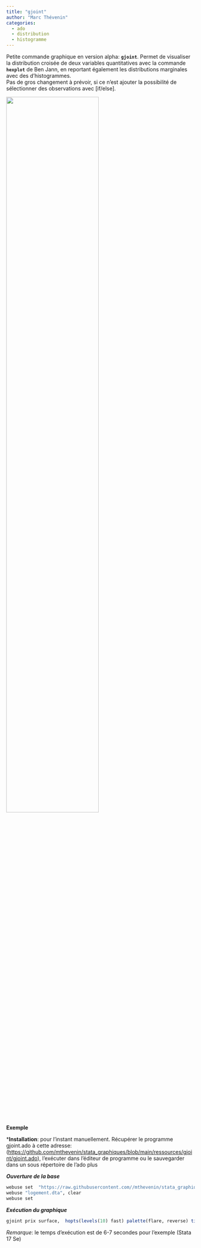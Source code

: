 ---
title: "gjoint"
author: "Marc Thévenin"
categories:
  - ado
  - distribution
  - histogramme
---

Petite commande graphique en version alpha: **`gjoint`**. Permet de visualiser la distribution croisée de deux variables quantitatives avec la commande **`hexplot`** de Ben Jann, en reportant également les distributions marginales avec des d'histogrammes.  
Pas de gros changement à prévoir, si ce n'est ajouter la possibilité de sélectionner des observations avec [if/else].  

![](g1.png){width=70%}


**Exemple**

***Installation**: pour l'instant manuellement. Récupérer le programme gjoint.ado à cette adresse: (<https://github.com/mthevenin/stata_graphiques/blob/main/ressources/gjoint/gjoint.ado>), l'exécuter dans l'éditeur de programme ou le sauvegarder dans un sous répertoire de l'ado plus

***Ouverture de la base***

```{r eval=FALSE}
webuse set  "https://raw.githubusercontent.com//mthevenin/stata_graphiques/master/ressources/gjoint"
webuse "logement.dta", clear
webuse set
```

***Exécution du graphique***

```{r eval=FALSE}
gjoint prix surface,  hopts(levels(10) fast) palette(flare, reverse) title("gjoint alpha")
```


*Remarque*: le temps d'exécution est de 6-7 secondes pour l'exemple (Stata 17 Se)






